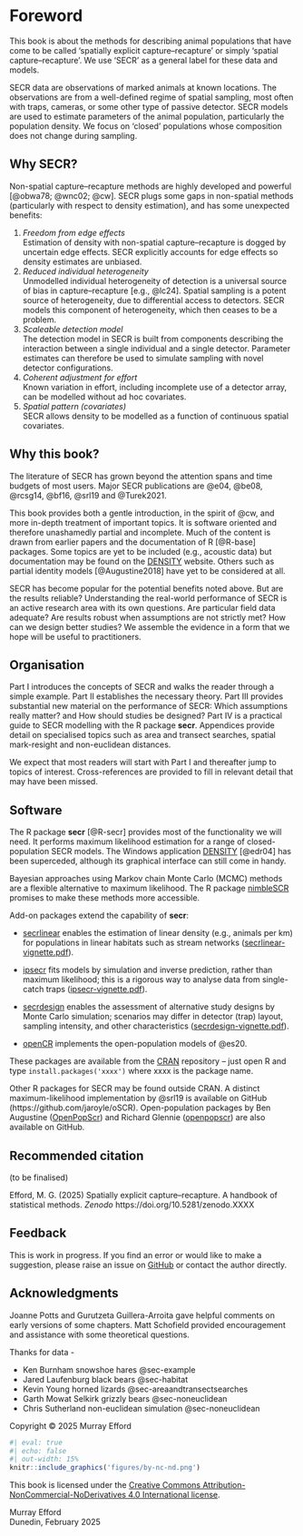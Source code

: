 # Foreword {.unnumbered}

This book is about the methods for describing animal populations that have come to be called 'spatially explicit capture--recapture' or simply 'spatial capture--recapture'. We use 'SECR' as a general label for these data and models.

SECR data are observations of marked animals at known locations. The observations are from a well-defined regime of spatial sampling, most often with traps, cameras, or some other type of passive detector. SECR models are used to estimate parameters of the animal population, particularly the population density. We focus on 'closed' populations whose composition does not change during sampling.

## Why SECR? {#sec-why .unnumbered}

Non-spatial capture--recapture methods are highly developed and powerful [@obwa78; @wnc02; @cw]. SECR plugs some gaps in non-spatial methods (particularly with respect to density estimation), and has some unexpected benefits:

1.  *Freedom from edge effects*\
    Estimation of density with non-spatial capture--recapture is dogged by uncertain edge effects. SECR explicitly accounts for edge effects so density estimates are unbiased.
2.  *Reduced individual heterogeneity*\
    Unmodelled individual heterogeneity of detection is a universal source of bias in capture--recapture [e.g., @lc24]. Spatial sampling is a potent source of heterogeneity, due to differential access to detectors. SECR models this component of heterogeneity, which then ceases to be a problem.
3.  *Scaleable detection model*\
    The detection model in SECR is built from components describing the interaction between a single individual and a single detector. Parameter estimates can therefore be used to simulate sampling with novel detector configurations.
4.  *Coherent adjustment for effort*\
    Known variation in effort, including incomplete use of a detector array, can be modelled without ad hoc covariates.
5.  *Spatial pattern (covariates)*\
    SECR allows density to be modelled as a function of continuous spatial covariates.

## Why this book? {.unnumbered}

The literature of SECR has grown beyond the attention spans and time budgets of most users. Major SECR publications are @e04, @be08, @rcsg14, @bf16, @srl19 and @Turek2021.

This book provides both a gentle introduction, in the spirit of @cw, and more in-depth treatment of important topics. It is software oriented and therefore unashamedly partial and incomplete. Much of the content is drawn from earlier papers and the documentation of R [@R-base] packages. Some topics are yet to be included (e.g., acoustic data) but documentation may be found on the [DENSITY](https://www.otago.ac.nz/density/SECRinR.html) website. Others such as partial identity models [@Augustine2018] have yet to be considered at all.

SECR has become popular for the potential benefits noted above. But are the results reliable? Understanding the real-world performance of SECR is an active research area with its own questions. Are particular field data adequate? Are results robust when assumptions are not strictly met? How can we design better studies? We assemble the evidence in a form that we hope will be useful to practitioners.

## Organisation {.unnumbered}

Part I introduces the concepts of SECR and walks the reader through a simple example. Part II establishes the necessary theory. Part III provides substantial new material on the performance of SECR: Which assumptions really matter? and How should studies be designed? Part IV is a practical guide to SECR modelling with the R package **secr**. Appendices provide detail on specialised topics such as area and transect searches, spatial mark-resight and non-euclidean distances.

We expect that most readers will start with Part I and thereafter jump to topics of interest. Cross-references are provided to fill in relevant detail that may have been missed.

## Software {.unnumbered}

\index{R packages} The R package **secr** [@R-secr] provides most of the functionality we will need. It performs maximum likelihood estimation for a range of closed-population SECR models. The Windows application [DENSITY](https://www.otago.ac.nz/density/) [@edr04] has been superceded, although its graphical interface can still come in handy.

Bayesian approaches using Markov chain Monte Carlo (MCMC) methods are a flexible alternative to maximum likelihood. The R package [nimbleSCR](https://CRAN.R-project.org/package=nimbleSCR) promises to make these methods more accessible.

Add-on packages extend the capability of **secr**:

\index{R packages!secrlinear}

-   [secrlinear](https://CRAN.R-project.org/package=secrlinear) enables the estimation of linear density (e.g., animals per km) for populations in linear habitats such as stream networks ([secrlinear-vignette.pdf](https://CRAN.R-project.org/package=secrlinear/vignettes/secrlinear-vignette.pdf)).

\index{R packages!ipsecr}

-   [ipsecr](https://CRAN.R-project.org/package=ipsecr) fits models by simulation and inverse prediction, rather than maximum likelihood; this is a rigorous way to analyse data from single-catch traps ([ipsecr-vignette.pdf](https://CRAN.R-project.org/package=ipsecr/vignettes/ipsecr-vignette.pdf)). \index{Traps!single-catch}

\index{R packages!secrdesign}

-   [secrdesign](https://CRAN.R-project.org/package=secrdesign) enables the assessment of alternative study designs by Monte Carlo simulation; scenarios may differ in detector (trap) layout, sampling intensity, and other characteristics ([secrdesign-vignette.pdf](https://www.otago.ac.nz/density/pdfs/secrdesign-vignette.pdf%5D)).

\index{R packages!openCR}

-   [openCR](https://CRAN.R-project.org/package=openCR) implements the open-population models of @es20.

These packages are available from the [CRAN](https://cran.r-project.org/) repository -- just open R and type `install.packages('xxxx')` where xxxx is the package name.

Other R packages for SECR may be found outside CRAN. A distinct maximum-likelihood implementation by @srl19 is available on GitHub (https://github.com/jaroyle/oSCR). Open-population packages by Ben Augustine ([OpenPopScr](https://github.com/benaug/OpenPopSCR)) and Richard Glennie ([openpopscr](https://github.com/r-glennie/openpopscr)) are also available on GitHub.

## Recommended citation {.unnumbered}

(to be finalised)

Efford, M. G. (2025) Spatially explicit capture--recapture. A handbook of statistical methods. *Zenodo* https://doi.org/10.5281/zenodo.XXXX

## Feedback

This is work in progress. If you find an error or would like to make a suggestion, please raise an issue on [GitHub](https://github.com/MurrayEfford/SECRbook) or contact the author directly.  

## Acknowledgments {.unnumbered}

Joanne Potts and Gurutzeta Guillera-Arroita gave helpful comments on early versions of some chapters. 
Matt Schofield provided encouragement and assistance with some theoretical questions. 

Thanks for data -

-   Ken Burnham snowshoe hares @sec-example
-   Jared Laufenburg black bears @sec-habitat
-   Kevin Young horned lizards @sec-areaandtransectsearches
-   Garth Mowat Selkirk grizzly bears @sec-noneuclidean
-   Chris Sutherland non-euclidean simulation @sec-noneuclidean
    
Copyright © 2025 Murray Efford
    
```r
#| eval: true
#| echo: false
#| out-width: 15%
knitr::include_graphics('figures/by-nc-nd.png')
```
This book is licensed under the [Creative Commons Attribution-NonCommercial-NoDerivatives 4.0 International license](https://creativecommons.org/licenses/by-nc-nd/4.0/).

Murray Efford  
Dunedin, February 2025  
